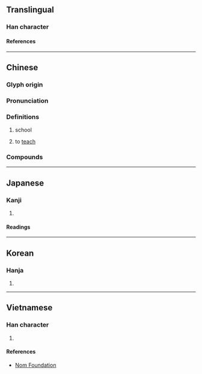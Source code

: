 {{also|痒}}
{{character info}}
==Translingual==

===Han character===
{{Han char|rn=53|rad=广|as=06|sn=9|four=00251|canj=ITQ|ids=⿸广羊}}


====References====
{{Han ref|kx=0345.110|dkj=09298|dj=0655.010|hdz=20883.090|uh=5EA0}}

----

==Chinese==
{{zh-forms}}
{{Han compound|广|羊|ls=psc|c1=s|c2=p}}

===Glyph origin===
{{Han etym}}

===Pronunciation===
{{zh-pron
|m=xiáng
|c=coeng4
|mc=y
|oc=y
|cat=n
}}

===Definitions===
{{zh-hanzi}}

# {{lb|zh|archaic}} school
# {{zh-obsolete}} to [[teach]]

===Compounds===
{{zh-der|上庠|入庠|庠序|庠生|膠庠|遊庠|邑庠|郡庠|東庠}}

----

==Japanese==

===Kanji===
{{ja-kanji|grade=|rs=广06}}

# {{rfdef|ja|sort=广06}}

====Readings====
{{ja-readings
|goon=ぞう
|kanon=しょう
|kun=まなびや
}}

----

==Korean==

===Hanja===
{{ko-hanja|상}}

# {{rfdef|ko|sort=广06}}

----

==Vietnamese==

===Han character===
{{vi-readings|rs=广06|reading=tường}}

# {{rfdef|vi|sort=广06}}

====References====
* [http://nomfoundation.org/common/nom_details.php?codepoint=5ea0 Nom Foundation]